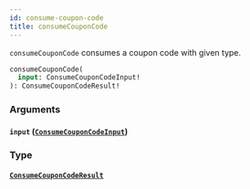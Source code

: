 ```yaml
---
id: consume-coupon-code
title: consumeCouponCode
---
```



`consumeCouponCode` consumes a coupon code with given type.

```graphql
consumeCouponCode(
  input: ConsumeCouponCodeInput!
): ConsumeCouponCodeResult!
```


### Arguments

#### `input` ([`ConsumeCouponCodeInput`](/cyberconnect/reference/inputs/consume-coupon-code-input))




### Type

#### [`ConsumeCouponCodeResult`](/cyberconnect/reference/objects/consume-coupon-code-result) 






